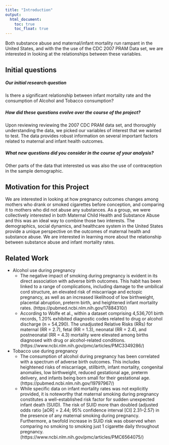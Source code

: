 ```yaml
---
title: "Introduction"
output: 
  html_document:
    toc: true
    toc_float: true
---
```



Both substance abuse and maternal/infant mortality run rampant in the United States, and with the the use of the CDC 2007 PRAM Data set, we are interested in looking at the relationships between these variables. 


## Initial questions

##### Our initial research question
Is there a significant relationship between infant mortality rate and the consumption of Alcohol and Tobacco consumption?

##### How did these questions evolve over the course of the project?
Upon reviewing reviewing the 2007 CDC PRAM data set, and thoroughly understanding the data, we picked our variables of interest that we wanted to test. The data provides robust information on several important factors related to maternal and infant health outcomes. 

##### What new questions did you consider in the course of your analysis?
Other parts of the data that interested us was also the use of contraception in the sample demographic. 


## Motivation for this Project
We are interested in looking at how pregnancy outcomes changes among mothers who drank or smoked cigarettes before conception, and comparing it to mothers who did not abuse any substances. As a group, we were collectively interested in both Maternal Child Health and Substance Abuse and this was an ideal way to combine those two interests. The demographics, social dynamics, and healthcare system in the United States provide a unique perspective on the outcomes of maternal health and substance abuse. We are interested in learning more about the relationship between substance abuse and infant mortality rates. 


## Related Work

* Alcohol use during pregnancy
  - The negative impact of smoking during pregnancy is evident in its direct association with adverse birth outcomes. This habit has been linked to a range of complications, including damage to the umbilical cord structure, an elevated risk of miscarriage and ectopic pregnancy, as well as an increased likelihood of low birthweight, placental abruption, preterm birth, and heightened infant mortality rates. (https://pubmed.ncbi.nlm.nih.gov/17884310/)
  - According to Wolfe et al., within a dataset comprising 4,536,701 birth records, 1.20% exhibited diagnostic codes related to drug or alcohol discharge (n = 54,290). The unadjusted Relative Risks (RRs) for maternal (RR = 2.7), fetal (RR = 1.3), neonatal (RR = 2.4), and postneonatal (RR = 4.3) mortality were elevated among births diagnosed with drug or alcohol-related conditions.(https://www.ncbi.nlm.nih.gov/pmc/articles/PMC3349286/)
  

* Tobacco use during pregnancy
  - The consumption of alcohol during pregnancy has been correlated with a spectrum of adverse birth outcomes. This includes heightened risks of miscarriage, stillbirth, infant mortality, congenital anomalies, low birthweight, reduced gestational age, preterm delivery, and infants being born small for their gestational age. (https://pubmed.ncbi.nlm.nih.gov/19797967/)
  - While specific data on infant mortality rates was not explicitly provided, it is noteworthy that maternal smoking during pregnancy constitutes a well-established risk factor for sudden unexpected infant death (SUID). The risk of SUID more than doubled (adjusted odds ratio [aOR] = 2.44; 95% confidence interval [CI] 2.31–2.57) in the presence of any maternal smoking during pregnancy. Furthermore, a twofold increase in SUID risk was observed when comparing no smoking to smoking just 1 cigarette daily throughout pregnancy. (https://www.ncbi.nlm.nih.gov/pmc/articles/PMC6564075/)







